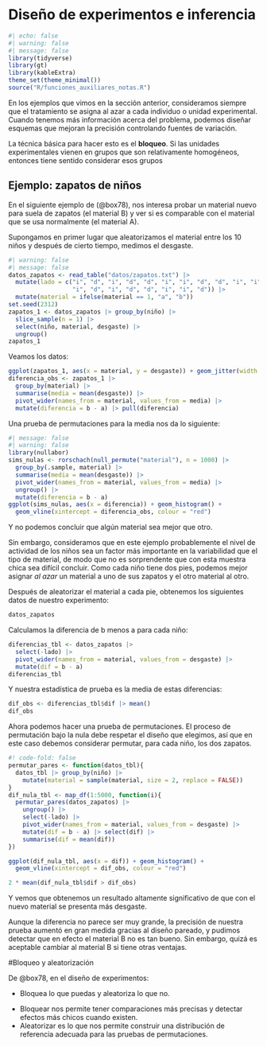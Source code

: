 # Diseño de experimentos e inferencia

```r
#| echo: false
#| warning: false
#| message: false
library(tidyverse)
library(gt)
library(kableExtra)
theme_set(theme_minimal())
source("R/funciones_auxiliares_notas.R")
```

En los ejemplos que vimos en la sección anterior, consideramos siempre que
el tratamiento se asigna al azar a cada individuo o unidad experimental. Cuando
tenemos más información acerca del problema, podemos diseñar esquemas que mejoran
la precisión controlando fuentes de variación.

La técnica básica para hacer esto es el **bloqueo**. Si las unidades experimentales
vienen en grupos que son relativamente homogéneos, entonces tiene sentido considerar
esos grupos 

## Ejemplo: zapatos de niños

En el siguiente ejemplo de (@box78), nos interesa probar un material
nuevo para suela de zapatos (el material B) y ver si es comparable con 
el material que se usa normalmente (el material A). 

Supongamos en primer lugar que aleatorizamos el material entre los 10 niños
y después de cierto tiempo, medimos el desgaste.

```r
#| warning: false
#| message: false
datos_zapatos <- read_table("datos/zapatos.txt") |> 
  mutate(lado = c("i", "d", "i", "d", "d", "i", "i", "d", "d", "i", "i", "d",
                  "i", "d", "i", "d", "d", "i", "i", "d")) |> 
  mutate(material = ifelse(material == 1, "a", "b"))
set.seed(2312)
zapatos_1 <- datos_zapatos |> group_by(niño) |> 
  slice_sample(n = 1) |> 
  select(niño, material, desgaste) |> 
  ungroup()
zapatos_1
```

Veamos los datos:

```r
ggplot(zapatos_1, aes(x = material, y = desgaste)) + geom_jitter(width = 0.1, height = 0)
diferencia_obs <- zapatos_1 |> 
  group_by(material) |> 
  summarise(media = mean(desgaste)) |> 
  pivot_wider(names_from = material, values_from = media) |> 
  mutate(diferencia = b - a) |> pull(diferencia)
```

Una prueba de permutaciones para la media nos da lo siguiente:
```r
#| message: false
#| warning: false
library(nullabor)
sims_nulas <- rorschach(null_permute("material"), n = 1000) |> 
  group_by(.sample, material) |> 
  summarise(media = mean(desgaste)) |> 
  pivot_wider(names_from = material, values_from = media) |> 
  ungroup() |> 
  mutate(diferencia = b - a)
ggplot(sims_nulas, aes(x = diferencia)) + geom_histogram() +
  geom_vline(xintercept = diferencia_obs, colour = "red")
```

Y no podemos concluir que algún material sea mejor que otro. 

Sin embargo, consideramos que en este ejemplo probablemente el nivel de actividad
de los niños sea un factor más importante en la variabilidad que el tipo de material,
de modo que no es sorprendente que con esta muestra chica sea difícil concluir. 
Como cada niño tiene dos pies, podemos mejor asignar *al azar* un material a uno
de sus zapatos y el otro material al otro. 

Después de aleatorizar el material a cada pie, obtenemos los siguientes
datos de nuestro experimento:

```r
datos_zapatos
```

Calculamos la diferencia de b menos a para cada niño:

```r
diferencias_tbl <- datos_zapatos |>
  select(-lado) |> 
  pivot_wider(names_from = material, values_from = desgaste) |> 
  mutate(dif = b - a)
diferencias_tbl
```

Y nuestra estadística de prueba es la media de estas diferencias:

```r
dif_obs <- diferencias_tbl$dif |> mean()
dif_obs
```

Ahora podemos hacer una prueba de permutaciones. El proceso de permutación
bajo la nula debe respetar el diseño que elegimos, así que en este caso debemos
considerar permutar, para cada niño, los dos zapatos.

```r
#! code-fold: false
permutar_pares <- function(datos_tbl){
  datos_tbl |> group_by(niño) |> 
    mutate(material = sample(material, size = 2, replace = FALSE))
}
dif_nula_tbl <- map_df(1:5000, function(i){
  permutar_pares(datos_zapatos) |> 
    ungroup() |> 
    select(-lado) |> 
    pivot_wider(names_from = material, values_from = desgaste) |> 
    mutate(dif = b - a) |> select(dif) |> 
    summarise(dif = mean(dif))
})
```


```r
ggplot(dif_nula_tbl, aes(x = dif)) + geom_histogram() +
  geom_vline(xintercept = dif_obs, colour = "red")
```

```r
2 * mean(dif_nula_tbl$dif > dif_obs)
```
Y vemos que obtenemos un resultado altamente significativo de que con el nuevo
material se presenta más desgaste. 

Aunque la diferencia no parece ser muy grande, la precisión de nuestra prueba 
aumentó en gran medida gracias al diseño pareado, y pudimos detectar que en efecto el 
material B no es tan bueno.
Sin embargo, quizá es aceptable cambiar al material B si tiene otras ventajas.


:::callout-tip
#Bloqueo y aleatorización

De @box78, en el diseño de experimentos:

- Bloquea lo que puedas y aleatoriza lo que no.

:::

- Bloquear nos permite tener comparaciones más precisas y detectar efectos más chicos
cuando existen.
- Aleatorizar es lo que nos permite construir una distribución de referencia
adecuada para las pruebas de permutaciones.



